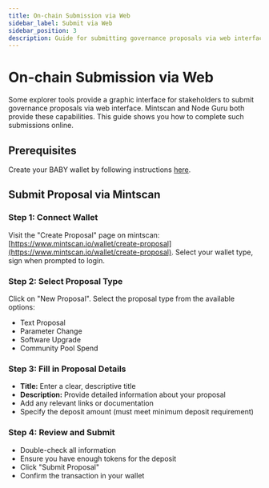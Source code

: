 ```yaml
---  
title: On-chain Submission via Web 
sidebar_label: Submit via Web
sidebar_position: 3
description: Guide for submitting governance proposals via web interfaces on Babylon  
---  
```


# On-chain Submission via Web  

Some explorer tools provide a graphic interface for stakeholders to submit governance proposals via web interface. Mintscan and Node Guru both provide these capabilities. This guide shows you how to complete such submissions online.  

## Prerequisites  

Create your BABY wallet by following instructions [here](https://babylon.foundation/docs/wallet-compatibilities).  

## Submit Proposal via Mintscan  

### Step 1: Connect Wallet  

Visit the "Create Proposal" page on mintscan: [https://www.mintscan.io/wallet/create-proposal](https://www.mintscan.io/wallet/create-proposal). Select your wallet type, sign when prompted to login.  

### Step 2: Select Proposal Type  

Click on "New Proposal". Select the proposal type from the available options:  

- Text Proposal  
- Parameter Change  
- Software Upgrade  
- Community Pool Spend  

### Step 3: Fill in Proposal Details  

- **Title:** Enter a clear, descriptive title  
- **Description:** Provide detailed information about your proposal  
- Add any relevant links or documentation  
- Specify the deposit amount (must meet minimum deposit requirement)  

### Step 4: Review and Submit  

- Double-check all information  
- Ensure you have enough tokens for the deposit  
- Click "Submit Proposal"  
- Confirm the transaction in your wallet  
